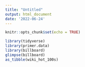 ```yaml
---
title: "Untitled"
output: html_document
date: '2022-06-24'
---
```


```r
knitr::opts_chunk$set(echo = TRUE)
```

```r
library(tidyverse)
library(primer.data)
library(billboard)
glimpse(billboard)
as_tibble(wiki_hot_100s)
```


